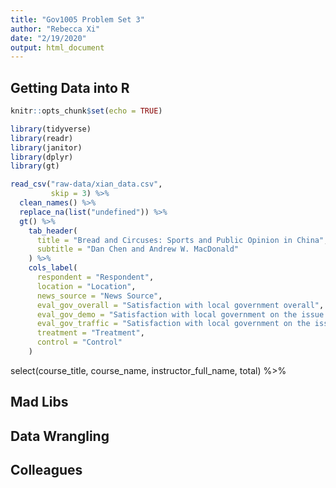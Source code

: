 ```yaml
---
title: "Gov1005 Problem Set 3"
author: "Rebecca Xi"
date: "2/19/2020"
output: html_document
---
```


## Getting Data into R
```r
knitr::opts_chunk$set(echo = TRUE)

library(tidyverse)
library(readr)
library(janitor)
library(dplyr)
library(gt)
```

```r

read_csv("raw-data/xian_data.csv",
         skip = 3) %>%
  clean_names() %>%
  replace_na(list("undefined")) %>%
  gt() %>%
    tab_header(
      title = "Bread and Circuses: Sports and Public Opinion in China",
      subtitle = "Dan Chen and Andrew W. MacDonald"
    ) %>%
    cols_label(
      respondent = "Respondent",
      location = "Location", 
      news_source = "News Source",
      eval_gov_overall = "Satisfaction with local government overall",
      eval_gov_demo = "Satisfaction with local government on the issue of demolition and relocation",
      eval_gov_traffic = "Satisfaction with local government on the issue of traffic congestion",
      treatment = "Treatment",
      control = "Control"
    ) 
```

  select(course_title, course_name, instructor_full_name, total) %>% 
  
## Mad Libs



## Data Wrangling



## Colleagues


